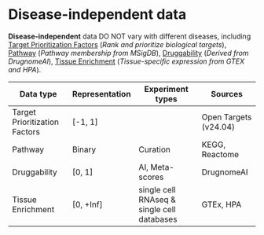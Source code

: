 # Disease-independent data

**Disease-independent** data DO NOT vary with different diseases, including [Target Prioritization Factors](knowledge-base/disease-independent-data/target-prioritization-factors.mdx) (_Rank and prioritize biological targets_), [Pathway](disease-independent-data/pathway.mdx) (_Pathway membership from MSigDB_), [Druggability](disease-independent-data/druggability.mdx) (_Derived from DrugnomeAI_), [Tissue Enrichment](disease-independent-data/tissue-enrichment.mdx) (_Tissue-specific expression from GTEX and HPA_).

| Data type                       | Representation | Experiment types                           | Sources        |
| ------------------------------- | -------------- | ------------------------------------------ | -------------- |
| Target Prioritization Factors   | [-1, 1]        |                                            | Open Targets (v24.04)               |
| Pathway                         | Binary         | Curation                                   | KEGG, Reactome |
| Druggability                    | [0, 1]         | AI, Meta-scores                            | DrugnomeAI     |
| Tissue Enrichment               | [0, +Inf]      | single cell RNAseq & single cell databases | GTEx, HPA      |
